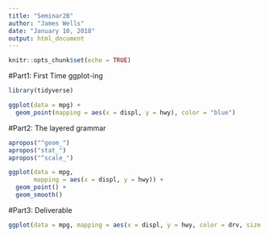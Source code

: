 ```yaml
---
title: "Seminar2B"
author: "James Wells"
date: "January 10, 2018"
output: html_document
---
```


```r
knitr::opts_chunk$set(echo = TRUE)
```

#Part1: First Time ggplot-ing
```r
library(tidyverse)

ggplot(data = mpg) +
  geom_point(mapping = aes(x = displ, y = hwy), color = "blue")
```

#Part2: The layered grammar
```r

apropos("^geom_")
apropos("stat_")
apropos("^scale_")

ggplot(data = mpg, 
       mapping = aes(x = displ, y = hwy)) +
  geom_point() +
  geom_smooth()
```

#Part3: Deliverable
```r

ggplot(data = mpg, mapping = aes(x = displ, y = hwy, color = drv, size = class)) + geom_point() 
```
